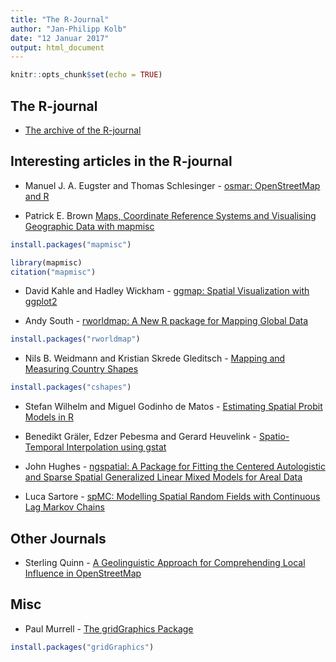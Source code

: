 ```yaml
---
title: "The R-Journal"
author: "Jan-Philipp Kolb"
date: "12 Januar 2017"
output: html_document
---
```


```r
knitr::opts_chunk$set(echo = TRUE)
```

## The R-journal

- [The archive of the R-journal](https://journal.r-project.org/archive/)


## Interesting articles in the R-journal

- Manuel J. A. Eugster and Thomas Schlesinger - [osmar: OpenStreetMap and R](https://journal.r-project.org/archive/2013-1/eugster-schlesinger.pdf)


- Patrick E. Brown [Maps, Coordinate Reference Systems and
Visualising Geographic Data with mapmisc](https://journal.r-project.org/archive/2016-1/brown.pdf)

```r
install.packages("mapmisc")
```

```r
library(mapmisc)
citation("mapmisc")
```

- David Kahle and Hadley Wickham - [ggmap: Spatial Visualization with
ggplot2](https://journal.r-project.org/archive/2013-1/kahle-wickham.pdf)


- Andy South - [rworldmap: A New R package for
Mapping Global Data](https://journal.r-project.org/archive/2011-1/RJournal_2011-1_South.pdf)

```r
install.packages("rworldmap")
```

- Nils B. Weidmann and Kristian Skrede Gleditsch - [Mapping and Measuring Country Shapes](https://journal.r-project.org/archive/2010-1/RJournal_2010-1_Weidmann+Skrede~Gleditsch.pdf)

```r
install.packages("cshapes")
```


- Stefan Wilhelm and Miguel Godinho de Matos - [Estimating Spatial Probit Models in R](https://journal.r-project.org/archive/2013-1/wilhelm-matos.pdf)


- Benedikt Gräler, Edzer Pebesma and Gerard Heuvelink - [Spatio-Temporal Interpolation using gstat](https://journal.r-project.org/archive/2016-1/na-pebesma-heuvelink.pdf)

- John Hughes - [ngspatial: A Package for Fitting the
Centered Autologistic and Sparse Spatial
Generalized Linear Mixed Models for
Areal Data](https://journal.r-project.org/archive/2014-2/hughes.pdf)

- Luca Sartore - [spMC: Modelling Spatial Random Fields
with Continuous Lag Markov Chains](https://journal.r-project.org/archive/2013-2/sartore.pdf)

## Other Journals

- Sterling Quinn - [A Geolinguistic Approach for Comprehending Local Influence in OpenStreetMap ](http://www.utpjournals.press/doi/ref/10.3138/cart.51.2.3301)


## Misc

-  Paul Murrell - [The gridGraphics Package](https://journal.r-project.org/archive/2015-1/murrell.pdf)

```r
install.packages("gridGraphics")
```
